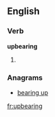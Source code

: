 ==English==

===Verb===
'''upbearing'''

# {{present participle of|upbear}}

===Anagrams===
* [[bearing up#English|bearing up]]

[[fr:upbearing]]